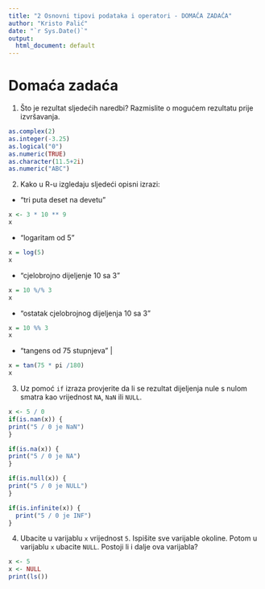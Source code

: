 ```yaml
---
title: "2 Osnovni tipovi podataka i operatori - DOMAĆA ZADAĆA"
author: "Kristo Palić" 
date: "`r Sys.Date()`"
output:
  html_document: default
---
```


# Domaća zadaća




1. Što je rezultat sljedećih naredbi? Razmislite o mogućem rezultatu prije izvršavanja.

```r
as.complex(2)
as.integer(-3.25)
as.logical("0")
as.numeric(TRUE)
as.character(11.5+2i)
as.numeric("ABC")
```


2. Kako u R-u izgledaju sljedeći opisni izrazi:

- “tri puta deset na devetu”
```r
x <- 3 * 10 ** 9
x
```
- “logaritam od 5”
```r
x = log(5)
x
```
- “cjelobrojno dijeljenje 10 sa 3”
```r
x = 10 %/% 3
x
```
- “ostatak cjelobrojnog dijeljenja 10 sa 3”
```r
x = 10 %% 3
x
```

- “tangens od 75 stupnjeva” |
```r
x = tan(75 * pi /180)
x
```

3. Uz pomoć `if` izraza provjerite da li se rezultat dijeljenja nule s nulom smatra kao vrijednost `NA`, `NaN` ili `NULL`.

```r
x <- 5 / 0
if(is.nan(x)) {
print("5 / 0 je NaN")
}

if(is.na(x)) {
print("5 / 0 je NA")
}

if(is.null(x)) {
print("5 / 0 je NULL")
}

if(is.infinite(x)) {
  print("5 / 0 je INF")
}

```

4. Ubacite u varijablu `x` vrijednost `5`. Ispišite sve varijable okoline. Potom u varijablu `x` ubacite `NULL`. Postoji li i dalje ova varijabla?

```r
x <- 5
x <- NULL
print(ls())
```

